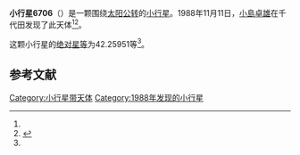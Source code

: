 {{Infobox planet
| bgcolour = #FFFFC0
| name = 6706
| symbol = 
| image = 
| caption = 
| discovery = yes
| discovery_ref = 
| discoverer = [[小島卓雄|小島卓雄]]
| discovery_site = [[千代田|千代田]] 
| discovered = 1988年11月11日
| designations = yes
| mp_name = 
| named_after = 
| alt_names = 1988 VD3/ 1973 SH2
| mp_category = [[主带小行星|主带小行星]]
| orbit_ref = <ref name="a">[http://ssd.jpl.nasa.gov/sbdb.cgi?sstr=6706 6706] {{Wayback|url=http://ssd.jpl.nasa.gov/sbdb.cgi?sstr=6706 |date=20110610050804 }}，小行星數據庫瀏覽器（JPL Small-Body Database Browser）－[[美国国家航空航天局|美国国家航空航天局]]喷气推进实验室</ref>
| epoch = 2456400.5 (2013年4月18日更新)
| aphelion = {{convert|2.9009313|AU|km|3|abbr=on|lk=out}}
| perihelion = {{convert|1.8665605|AU|km|3|abbr=on}}
| semimajor = {{convert|2.3837459|AU|km|3|abbr=on}}
| eccentricity = 0.2169633
| period = 1344.275788 [[日|日]]<br />3.68[[儒略年|儒略年]]
| avg_speed = 
| inclination = 1.79706
| asc_node = 340.13625
| mean_anomaly = 
| arg_peri = 42.25951
| satellites = 
| physical_characteristics = yes
| dimensions = 
| mass = 
| density = 
| surface_grav = 
| escape_velocity = 
| sidereal_day = 
| axial_tilt = 
| pole_ecliptic_lat = 
| pole_ecliptic_lon = 
| albedo = 
| temperatures= 
| temp_name1 = 
| mean_temp_1 = 
| max_temp_1 = 
| temp_name2 = 
| max_temp_2 = 
| spectral_type = 
| abs_magnitude = 42.25951
}}

'''小行星6706'''（{{lang-en|6706}}）是一颗围绕[[太阳|太阳]][[公转|公转]]的[[小行星|小行星]]。1988年11月11日，[[小島卓雄|小島卓雄]]在千代田发现了此天体<ref name="a" /><ref>{{cite news|title=小行星列表|url=http://cfa-www.harvard.edu/iau/lists/NumberedMPs.txt|accessdate=2013-07-08|newspaper=哈佛大学|archive-date=2008-05-17|archive-url=https://web.archive.org/web/20080517010638/http://cfa-www.harvard.edu/iau/lists/NumberedMPs.txt|dead-url=no}}</ref>。

这颗小行星的[[绝对星等|绝对星等]]为42.25951等<ref name="a" />。

==参考文献==
{{reflist}}
{{Minor Planet Number|[[小行星6705|小行星6705]]|[[小行星6707|小行星6707]]}}

{{小天体}}

[[Category:小行星带天体|Category:小行星带天体]]
[[Category:1988年发现的小行星|Category:1988年发现的小行星]]

{{asteroid-stub}}